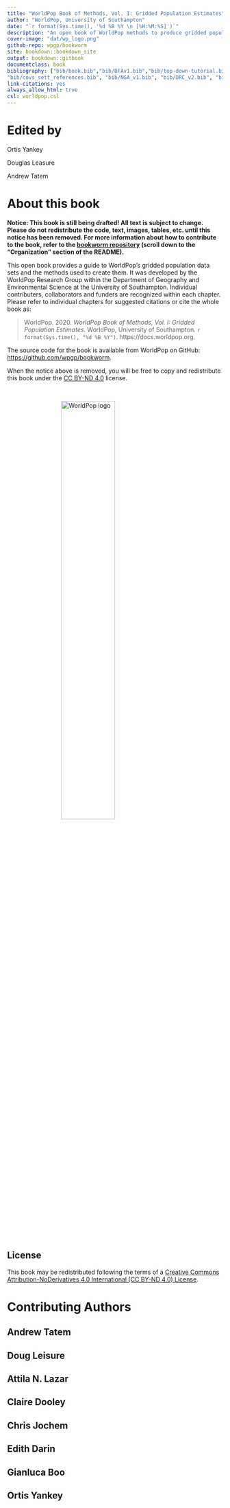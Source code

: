 ```yaml
--- 
title: "WorldPop Book of Methods, Vol. I: Gridded Population Estimates"
author: "WorldPop, University of Southampton"
date: "`r format(Sys.time(), '%d %B %Y \n [%H:%M:%S]')`"
description: "An open book of WorldPop methods to produce gridded population estimates."
cover-image: "dat/wp_logo.png"
github-repo: wpgp/bookworm
site: bookdown::bookdown_site
output: bookdown::gitbook
documentclass: book
bibliography: ["bib/book.bib","bib/BFAv1.bib","bib/top-down-tutorial.bib","bib/BUM_references.bib", 
"bib/covs_sett_references.bib", "bib/NGA_v1.bib", "bib/DRC_v2.bib", "bib/SSD_v2.bib", "bib/GHAv1.bib","bib/weighted-likelihood-report.bib", "bib/ZMBv1.bib"]
link-citations: yes
always_allow_html: true
csl: worldpop.csl
---
```

# Edited by {-}

Ortis Yankey 

Douglas Leasure

Andrew Tatem    


# About this book {-}

**Notice: This book is still being drafted! All text is subject to change. Please do not redistribute the code, text, images, tables, etc. until this notice has been removed. For more information about how to contribute to the book, refer to the <a href="https://github.com/wpgp/bookworm" target="_blank">bookworm repository</a> (scroll down to the "Organization" section of the README).**

This open book provides a guide to WorldPop's gridded population data sets and the methods used to create them. It was developed by the WorldPop Research Group within the Department of Geography and Environmental Science at the University of Southampton. Individual contributers, collaborators and funders are recognized within each chapter. Please refer to individual chapters for suggested citations or cite the whole book as:  

> WorldPop. 2020. *WorldPop Book of Methods, Vol. I: Gridded Population Estimates*. WorldPop, University of Southampton. `r format(Sys.time(), "%d %B %Y")`. https://docs.worldpop.org.


The source code for the book is available from WorldPop on GitHub:  <a href="https://github.com/wpgp/bookworm" target="_blank">https://github.com/wpgp/bookworm</a>.  

When the notice above is removed, you will be free to copy and redistribute this book under the <a href="https://creativecommons.org/licenses/by-nd/4.0/" target="_blank">CC BY-ND 4.0</a> license.  

<br>

<a href="https://www.worldpop.org" target="_blank"><img src="dat/wp_logo.png" width="400" alt="WorldPop logo" style="display:block; margin-left: auto; margin-right:auto; width:50%;"/></a>


## License {-}
This book may be redistributed following the terms of a [Creative Commons Attribution-NoDerivatives 4.0 International (CC BY-ND 4.0) License](https://creativecommons.org/licenses/by-nd/4.0/).


# Contributing Authors {-}
## Andrew Tatem  {-}
## Doug Leisure {-}
## Attila N. Lazar {-}
## Claire Dooley {-}
## Chris Jochem {-}
## Edith Darin
## Gianluca Boo
## Ortis Yankey








